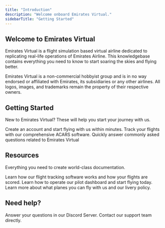 ```yaml
---
title: "Introduction"
description: "Welcome onboard Emirates Virtual."
sidebarTitle: "Getting Started"
---
```


## Welcome to Emirates Virtual

Emirates Virtual is a flight simulation based virtual airline dedicated to replicating real-life operations of Emirates Airline. This knowledgebase contains everything you need to know to start soaring the skies and flying better.

<Info>
  Emirates Virtual is a non-commercial hobbyist group and is in no way endorsed or affiliated with Emirates, its subsidiaries or any other airlines. All logos, images, and trademarks remain the property of their respective owners.
</Info>

## Getting Started

New to Emirates Virtual? These will help you start your journey with us.

<Columns cols={2}>
  <Card title="Quick Start Guide" icon="plane-departure" href="/development">
    Create an account and start flying with us within minutes.
  </Card>
  <Card title="Download our ACARS Software" icon="download" href="/essentials/settings">
    Track your flights with our comprehensive ACARS software.
  </Card>
</Columns>
<Card title="Frequently Asked Questions" icon="circle-question" href="/api-reference/introduction" horizontal>
  Quickly answer commonly asked questions related to Emirates Virtual
</Card>

## Resources

Everything you need to create world-class documentation.

<Columns cols={2}>
  <Card title="Pegasus" icon="pen-fancy" href="/essentials/markdown">
    Learn how our flight tracking software works and how your flights are scored.
  </Card>
  <Card title="Phoenix Dashboard" icon="code" href="/essentials/code">
    Learn how to operate our pilot dashboard and start flying today.
  </Card>
</Columns>
<Card title="Aircrafts and Liveries" icon="image" href="/essentials/images" horizontal>
  Learn more about what planes you can fly with us and our livery policy.
</Card>

## Need help?

<Columns cols={2}>
  <Card title="Discord" icon="discord" href="/essentials/markdown">
    Answer your questions in our Discord Server.
  </Card>
  <Card title="Email" icon="envelope" href="/essentials/code">
    Contact our support team directly.
  </Card>
</Columns>